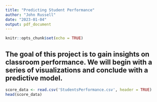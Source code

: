 ```yaml
---
title: "Predicting Student Performance"
author: "John Russell"
date: "2023-01-04"
output: pdf_document
---
```


```r
knitr::opts_chunk$set(echo = TRUE)
```

## The goal of this project is to gain insights on classroom performance. We will begin with a series of visualizations and conclude with a predictive model. 

```r
score_data <- read.csv('StudentsPerformance.csv', header = TRUE)
head(score_data)
```

